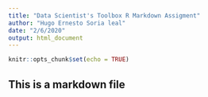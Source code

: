 ```yaml
---
title: "Data Scientist's Toolbox R Markdown Assigment"
author: "Hugo Ernesto Soria leal"
date: "2/6/2020"
output: html_document
---
```


```r
knitr::opts_chunk$set(echo = TRUE)
```

## This is a markdown file

